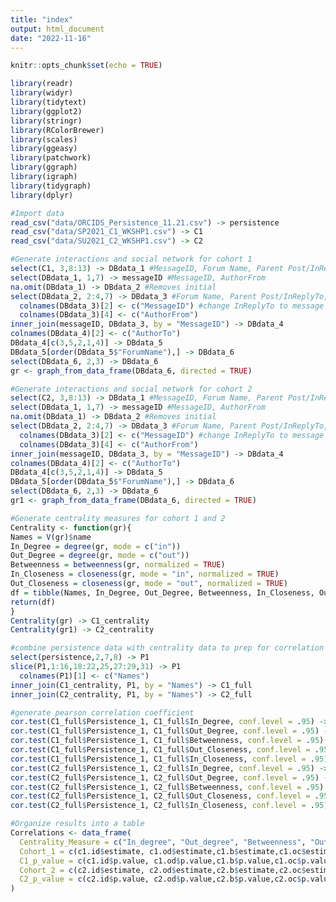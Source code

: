 ```yaml
---
title: "index"
output: html_document
date: "2022-11-16"
---
```


```r
knitr::opts_chunk$set(echo = TRUE)

library(readr)
library(widyr)
library(tidytext)
library(ggplot2)
library(stringr)
library(RColorBrewer)
library(scales)
library(ggeasy)
library(patchwork)
library(ggraph)
library(igraph)
library(tidygraph)
library(dplyr)

```


```r
#Import data
read_csv("data/ORCIDS_Persistence_11.21.csv") -> persistence
read_csv("data/SP2021_C1_WKSHP1.csv") -> C1
read_csv("data/SU2021_C2_WKSHP1.csv") -> C2

```

```r
#Generate interactions and social network for cohort 1
select(C1, 3,8:13) -> DBdata_1 #MessageID, Forum Name, Parent Post/InReplyTo, ThreadID, AuthorFrom
select(DBdata_1, 1,7) -> messageID #MessageID, AuthorFrom
na.omit(DBdata_1) -> DBdata_2 #Removes initial
select(DBdata_2, 2:4,7) -> DBdata_3 #Forum Name, Parent Post/InReplyTo, ThreadID, AuthorFrom
  colnames(DBdata_3)[2] <- c("MessageID") #change InReplyTo to message ID
  colnames(DBdata_3)[4] <- c("AuthorFrom") 
inner_join(messageID, DBdata_3, by = "MessageID") -> DBdata_4
colnames(DBdata_4)[2] <- c("AuthorTo")
DBdata_4[c(3,5,2,1,4)] -> DBdata_5
DBdata_5[order(DBdata_5$"ForumName"),] -> DBdata_6
select(DBdata_6, 2,3) -> DBdata_6
gr <- graph_from_data_frame(DBdata_6, directed = TRUE)

#Generate interactions and social network for cohort 2
select(C2, 3,8:13) -> DBdata_1 #MessageID, Forum Name, Parent Post/InReplyTo, ThreadID, AuthorFrom
select(DBdata_1, 1,7) -> messageID #MessageID, AuthorFrom
na.omit(DBdata_1) -> DBdata_2 #Removes initial
select(DBdata_2, 2:4,7) -> DBdata_3 #Forum Name, Parent Post/InReplyTo, ThreadID, AuthorFrom
  colnames(DBdata_3)[2] <- c("MessageID") #change InReplyTo to message ID
  colnames(DBdata_3)[4] <- c("AuthorFrom") 
inner_join(messageID, DBdata_3, by = "MessageID") -> DBdata_4
colnames(DBdata_4)[2] <- c("AuthorTo")
DBdata_4[c(3,5,2,1,4)] -> DBdata_5
DBdata_5[order(DBdata_5$"ForumName"),] -> DBdata_6
select(DBdata_6, 2,3) -> DBdata_6
gr1 <- graph_from_data_frame(DBdata_6, directed = TRUE)
```

```r
#Generate centrality measures for cohort 1 and 2
Centrality <- function(gr){
Names = V(gr)$name
In_Degree = degree(gr, mode = c("in"))
Out_Degree = degree(gr, mode = c("out"))
Betweenness = betweenness(gr, normalized = TRUE)
In_Closeness = closeness(gr, mode = "in", normalized = TRUE)
Out_Closeness = closeness(gr, mode = "out", normalized = TRUE)
df = tibble(Names, In_Degree, Out_Degree, Betweenness, In_Closeness, Out_Closeness)
return(df)
}
Centrality(gr) -> C1_centrality
Centrality(gr1) -> C2_centrality
```

```r
#combine persistence data with centrality data to prep for correlation
select(persistence,2,7,8) -> P1
slice(P1,1:16,18:22,25,27:29,31) -> P1
  colnames(P1)[1] <- c("Names")
inner_join(C1_centrality, P1, by = "Names") -> C1_full
inner_join(C2_centrality, P1, by = "Names") -> C2_full
```

```r
#generate pearson correlation coefficient
cor.test(C1_full$Persistence_1, C1_full$In_Degree, conf.level = .95) -> c1.id
cor.test(C1_full$Persistence_1, C1_full$Out_Degree, conf.level = .95) -> c1.od
cor.test(C1_full$Persistence_1, C1_full$Betweenness, conf.level = .95) -> c1.b
cor.test(C1_full$Persistence_1, C1_full$Out_Closeness, conf.level = .95) -> c1.oc
cor.test(C1_full$Persistence_1, C1_full$In_Closeness, conf.level = .95) -> c1.ic
cor.test(C2_full$Persistence_1, C2_full$In_Degree, conf.level = .95) -> c2.id
cor.test(C2_full$Persistence_1, C2_full$Out_Degree, conf.level = .95) -> c2.od
cor.test(C2_full$Persistence_1, C2_full$Betweenness, conf.level = .95) -> c2.b
cor.test(C2_full$Persistence_1, C2_full$Out_Closeness, conf.level = .95) -> c2.oc
cor.test(C2_full$Persistence_1, C2_full$In_Closeness, conf.level = .95) -> c2.ic
```

```r
#Organize results into a table
Correlations <- data_frame(
  Centrality_Measure = c("In_degree", "Out_degree", "Betweenness", "Out_closeness", "In_closeness"),
  Cohort_1 = c(c1.id$estimate, c1.od$estimate,c1.b$estimate,c1.oc$estimate,c1.ic$estimate),
  C1_p_value = c(c1.id$p.value, c1.od$p.value,c1.b$p.value,c1.oc$p.value,c1.ic$p.value),
  Cohort_2 = c(c2.id$estimate, c2.od$estimate,c2.b$estimate,c2.oc$estimate,c2.ic$estimate),
  C2_p_value = c(c2.id$p.value, c2.od$p.value,c2.b$p.value,c2.oc$p.value,c2.ic$p.value),
)

```

